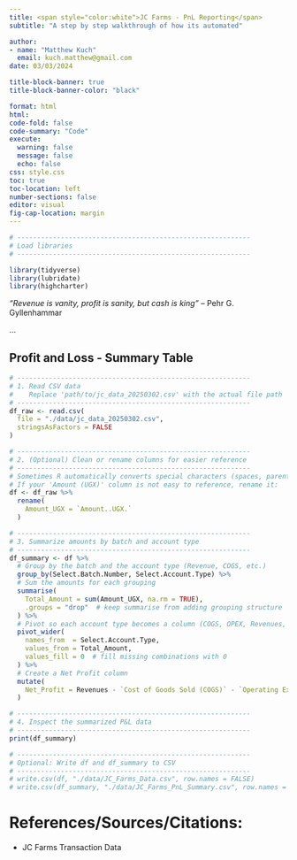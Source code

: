 ```yaml
---
title: <span style="color:white">JC Farms - PnL Reporting</span>
subtitle: "A step by step walkthrough of how its automated"

author: 
- name: "Matthew Kuch"
  email: kuch.matthew@gmail.com
date: 03/03/2024

title-block-banner: true
title-block-banner-color: "black"

format: html
html:
code-fold: false
code-summary: "Code"
execute: 
  warning: false
  message: false
  echo: false
css: style.css
toc: true
toc-location: left
number-sections: false
editor: visual
fig-cap-location: margin
---
```


```r


# -----------------------------------------------------------
# Load libraries
# -----------------------------------------------------------

library(tidyverse)
library(lubridate)
library(highcharter)


```

*"Revenue is vanity, profit is sanity, but cash is king"* – Pehr G. Gyllenhammar

...

## Profit and Loss - Summary Table

```r


# -----------------------------------------------------------
# 1. Read CSV data
#    Replace 'path/to/jc_data_20250302.csv' with the actual file path
# -----------------------------------------------------------
df_raw <- read.csv(
  file = "./data/jc_data_20250302.csv",
  stringsAsFactors = FALSE
)

# -----------------------------------------------------------
# 2. (Optional) Clean or rename columns for easier reference
# -----------------------------------------------------------
# Sometimes R automatically converts special characters (spaces, parentheses).
# If your 'Amount (UGX)' column is not easy to reference, rename it:
df <- df_raw %>%
  rename(
    Amount_UGX = `Amount..UGX.`
  )

# -----------------------------------------------------------
# 3. Summarize amounts by batch and account type
# -----------------------------------------------------------
df_summary <- df %>%
  # Group by the batch and the account type (Revenue, COGS, etc.)
  group_by(Select.Batch.Number, Select.Account.Type) %>%
  # Sum the amounts for each grouping
  summarise(
    Total_Amount = sum(Amount_UGX, na.rm = TRUE),
    .groups = "drop"  # keep summarise from adding grouping structure
  ) %>%
  # Pivot so each account type becomes a column (COGS, OPEX, Revenues, CAPEX)
  pivot_wider(
    names_from  = Select.Account.Type,
    values_from = Total_Amount,
    values_fill = 0  # fill missing combinations with 0
  ) %>%
  # Create a Net Profit column
  mutate(
    Net_Profit = Revenues - `Cost of Goods Sold (COGS)` - `Operating Expenditure (OPEX)`
  )

# -----------------------------------------------------------
# 4. Inspect the summarized P&L data
# -----------------------------------------------------------
print(df_summary)

# -----------------------------------------------------------
# Optional: Write df and df_summary to CSV 
# -----------------------------------------------------------
# write.csv(df, "./data/JC_Farms_Data.csv", row.names = FALSE)
# write.csv(df_summary, "./data/JC_Farms_PnL_Summary.csv", row.names = FALSE)

```

# References/Sources/Citations:

-   JC Farms Transaction Data
